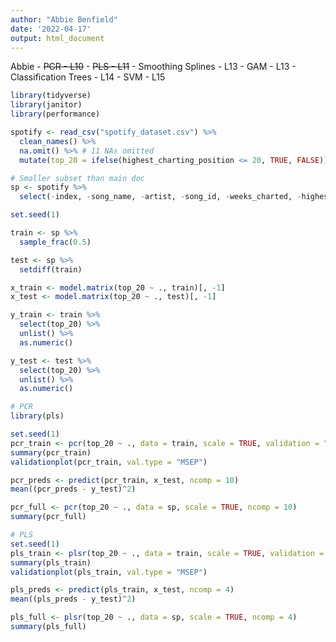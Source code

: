 ```yaml
---
author: "Abbie Benfield"
date: '2022-04-17'
output: html_document
---
```


Abbie
- ~~PCR - L10~~
- ~~PLS - L11~~
- Smoothing Splines - L13
- GAM - L13
- Classification Trees - L14
- SVM - L15

```r
library(tidyverse)
library(janitor)
library(performance)
```


```r
spotify <- read_csv("spotify_dataset.csv") %>%
  clean_names() %>%
  na.omit() %>% # 11 NAs omitted
  mutate(top_20 = ifelse(highest_charting_position <= 20, TRUE, FALSE))

# Smaller subset than main doc
sp <- spotify %>%
  select(-index, -song_name, -artist, -song_id, -weeks_charted, -highest_charting_position, -week_of_highest_charting, -genre, -release_date, -chord)

set.seed(1)

train <- sp %>% 
  sample_frac(0.5)

test <- sp %>% 
  setdiff(train)

x_train <- model.matrix(top_20 ~ ., train)[, -1]
x_test <- model.matrix(top_20 ~ ., test)[, -1]

y_train <- train %>%
  select(top_20) %>%
  unlist() %>%
  as.numeric()

y_test <- test %>%
  select(top_20) %>%
  unlist() %>%
  as.numeric()
```

```r
# PCR
library(pls)

set.seed(1)
pcr_train <- pcr(top_20 ~ ., data = train, scale = TRUE, validation = "CV")
summary(pcr_train)
validationplot(pcr_train, val.type = "MSEP")

pcr_preds <- predict(pcr_train, x_test, ncomp = 10)
mean((pcr_preds - y_test)^2)

pcr_full <- pcr(top_20 ~ ., data = sp, scale = TRUE, ncomp = 10)
summary(pcr_full)
```

```r
# PLS
set.seed(1)
pls_train <- plsr(top_20 ~ ., data = train, scale = TRUE, validation = "CV")
summary(pls_train)
validationplot(pls_train, val.type = "MSEP")

pls_preds <- predict(pls_train, x_test, ncomp = 4)
mean((pls_preds - y_test)^2)

pls_full <- plsr(top_20 ~ ., data = sp, scale = TRUE, ncomp = 4)
summary(pls_full)
```

